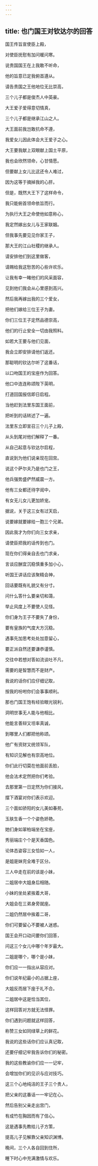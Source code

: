 ```yaml
---
---
---
```

title: 也门国王对钦达尔的回答
---




国王传旨宣使臣上殿，

对使臣抚慰有加问暖问寒。

说贵国国王在上我敢不听命，

他的旨意已定我俯首遵从。

请告贵国之王他地位无比崇高，

三个儿子都是俊杰人中英豪。

大王爱子爱得意切情真，

三个儿子都是继承江山之人。

大王面前我岂敢抗命不遵，

我爱女儿因此体会大王爱子之心。

大王要我献上双眼献上国土平原，

我也会欣然领命，心甘情愿。

但要献上女儿比这还令人难过，

因为这等于摘掉我的心肝。

但是，既然大王下了这样命令，

我只能俯首领命依旨而行。

为执行大王之命使他如意称心，

我定然嫁出女儿与王家联姻。

但我事先要见见你家王子，

那大王的江山社稷的继承人。

请安排他们到这里做客，

请赐给我这愁苦的心些许欢乐。

让我有幸一睹他们的风采面容，

见到他们我会从心里感到高兴。

然后我再嫁出我的三个爱女，

把他们嫁给三位王子为妻。

你们三位王子定然品德崇高，

他们的行止安全一切由我照料。

如若大王要与他们见面，

我会立即安排请他们返还。

那聪明的钦达尔听了这番话，

以口吻国王的宝座作为回答。

他口中连连称颂陛下英明，

打道回国报信即日启程。

当他赶到法里东国王面前，

把听到的话转述了一遍。

法里东立即宣召三个儿子上殿，

从头到尾对他们解释了一番。

从自己起意与钦达尔启程，

直说到为他们说亲现在回宫。

说这个萨尔夫乃是也门之王，

他兵强势盛俨然威震一方。

他有三女都还待字闺中，

有女无儿女儿更加娇宠。

据说，关于这三女有过天启，

说要嫁就要嫁给一胞三个兄弟。

因此我才为你们向三女求亲，

请使臣把我的话传到也门。

现在你们得亲自去也门求亲，

言谈应酬宜沉稳慎重多加小心，

听国王讲话应该聚精会神，

回话要既有礼貌又有分寸。

问什么答什么要亲切和蔼，

举止风度上不要使人见怪。

你们身为王子不要失了身份，

要有皇族的气度大方沉稳。

遇事先加思考处处加意留心，

要正派自然还要谦恭谨慎。

交往中若想对答如流谈吐不凡，

需要的是智慧而不是财产。

我说的话你们应仔细记取，

按我的吩咐你们会事事顺利。

那也门国王饱有经验眼光锐利，

洞明世事无人能与他相比。

他能言善辩又坦率真诚，

到哪里人们都把他称颂。

他广有资财又统领军队，

有知识见解也有崇高地位。

你们此行切莫在他面前丢脸，

他会法术定然把你们考验。

去那里第一日定然为你们接风，

摆下酒宴对你们表示欢迎。

三个面如骄阳的女儿美如春苑，

玉肤生香一个个姿色娇艳。

她们身如翠柏端坐在宝座，

秀丽端庄个个是天香国色。

论体态姿容三女恰如一人，

是姐是妹完全难于区分。

三人中走在前的该是小妹，

二姐居中大姐身后相随。

小妹的坐处紧挨着大哥，

大姐会在三弟身旁就座。

二姐仍然居中挨着二哥，

你们可要留心不要被人迷惑。

国王会开口动问要你们回答，

问这三个女儿中哪个年岁最大。

二姐是哪个，哪个是小妹，

你们应一一指出从容应对。

你们说年纪最小的占据上座，

大姐反而居下座于礼不合。

二姐居中这是恰当其位，

这样回答对方就无法怪罪。

你们遇到问题就这样回答，

称赞三女如同绿草上的鲜花。

我说的这些话你们应认真记取，

还要仔细记牢我告诉你们的秘密。

我的这些教谕你们应一一记牢，

会增加你们的见识与应对技巧。

这三个心地纯洁的王子三个贵人，

把父亲的这番话一一牢记在心。

然后告别父亲走出宫门，

有成竹在胸因而有了信心。

这是遇事先教给儿子方策，

提高儿子见解靠父亲知识渊博。

晚间，三个人各自回到住所，

睡下时心中充满激情与欢乐。